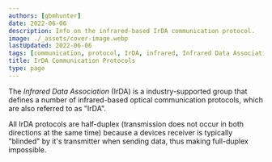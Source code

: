 ```yaml
---
authors: [gbmhunter]
date: 2022-06-06
description: Info on the infrared-based IrDA communication protocol.
image: ./_assets/cover-image.webp
lastUpdated: 2022-06-06
tags: [communication, protocol, IrDA, infrared, Infrared Data Association, serial, optical, light, data]
title: IrDA Communication Protocols
type: page
---
```


<WarningIsNotes />

The _Infrared Data Association_ (IrDA) is a industry-supported group that defines a number of infrared-based optical communication protocols, which are also referred to as "IrDA".

All IrDA protocols are half-duplex (transmission does not occur in both directions at the same time) because a devices receiver is typically "blinded" by it's transmitter when sending data, thus making full-duplex impossible.
